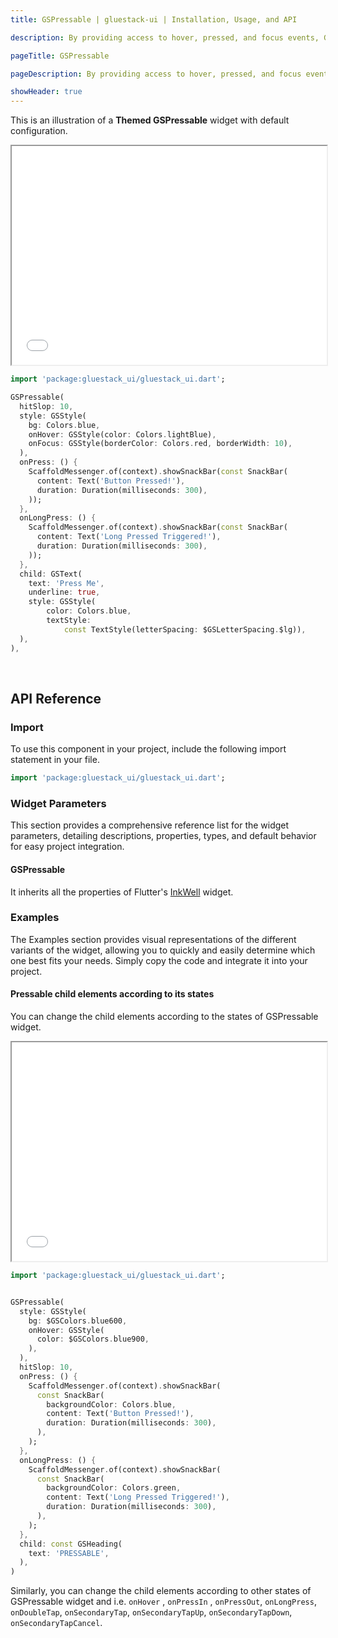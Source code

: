 ```yaml
---
title: GSPressable | gluestack-ui | Installation, Usage, and API

description: By providing access to hover, pressed, and focus events, GSPressable serves as a more flexible alternative to buttons at a lower level of abstraction. It is a useful primitive for advanced customization needs.

pageTitle: GSPressable

pageDescription: By providing access to hover, pressed, and focus events, GSPressable serves as a more flexible alternative to buttons at a lower level of abstraction. It is a useful primitive for advanced customization needs.

showHeader: true
---
```



<Meta title="Components/Forms/Pressable" />

This is an illustration of a **Themed GSPressable** widget with default configuration.

<iframe
  src={process.env.NEXT_PUBLIC_PREVIEW + "pressable-preview"}
  title="Example"
  width="100%"
  height="350"
></iframe>

```dart
import 'package:gluestack_ui/gluestack_ui.dart';

GSPressable(
  hitSlop: 10,
  style: GSStyle(
    bg: Colors.blue,
    onHover: GSStyle(color: Colors.lightBlue),
    onFocus: GSStyle(borderColor: Colors.red, borderWidth: 10),
  ),
  onPress: () {
    ScaffoldMessenger.of(context).showSnackBar(const SnackBar(
      content: Text('Button Pressed!'),
      duration: Duration(milliseconds: 300),
    ));
  },
  onLongPress: () {
    ScaffoldMessenger.of(context).showSnackBar(const SnackBar(
      content: Text('Long Pressed Triggered!'),
      duration: Duration(milliseconds: 300),
    ));
  },
  child: GSText(
    text: 'Press Me',
    underline: true,
    style: GSStyle(
        color: Colors.blue,
        textStyle:
            const TextStyle(letterSpacing: $GSLetterSpacing.$lg)),
  ),
),

```

<br />

## API Reference

### Import

To use this component in your project, include the following import statement in your file.

```dart
import 'package:gluestack_ui/gluestack_ui.dart';
```

### Widget Parameters

This section provides a comprehensive reference list for the widget parameters, detailing descriptions, properties, types, and default behavior for easy project integration.

#### GSPressable

It inherits all the properties of Flutter's [InkWell](https://api.flutter.dev/flutter/material/InkWell-class.html) widget.

### Examples

The Examples section provides visual representations of the different variants of the widget, allowing you to quickly and easily determine which one best fits your needs. Simply copy the code and integrate it into your project.

#### Pressable child elements according to its states

You can change the child elements according to the states of GSPressable widget.

<iframe
  src={process.env.NEXT_PUBLIC_PREVIEW + "pressable-with-states-preview"}
  title="Example"
  width="100%"
  height="350"
></iframe>

```dart
import 'package:gluestack_ui/gluestack_ui.dart';


GSPressable(
  style: GSStyle(
    bg: $GSColors.blue600,
    onHover: GSStyle(
      color: $GSColors.blue900,
    ),
  ),
  hitSlop: 10,
  onPress: () {
    ScaffoldMessenger.of(context).showSnackBar(
      const SnackBar(
        backgroundColor: Colors.blue,
        content: Text('Button Pressed!'),
        duration: Duration(milliseconds: 300),
      ),
    );
  },
  onLongPress: () {
    ScaffoldMessenger.of(context).showSnackBar(
      const SnackBar(
        backgroundColor: Colors.green,
        content: Text('Long Pressed Triggered!'),
        duration: Duration(milliseconds: 300),
      ),
    );
  },
  child: const GSHeading(
    text: 'PRESSABLE',
  ),
)


```

Similarly, you can change the child elements according to other states of GSPressable
widget and i.e. `onHover` , `onPressIn` , `onPressOut`, `onLongPress`, `onDoubleTap`, `onSecondaryTap`, `onSecondaryTapUp`, `onSecondaryTapDown`, `onSecondaryTapCancel`.

```

```
